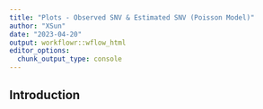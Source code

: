 ```yaml
---
title: "Plots - Observed SNV & Estimated SNV (Poisson Model)"
author: "XSun"
date: "2023-04-20"
output: workflowr::wflow_html
editor_options:
  chunk_output_type: console
---
```


## Introduction

```r

```

